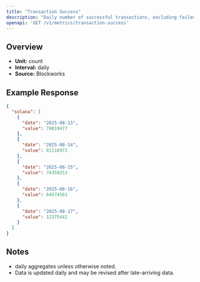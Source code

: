 ```yaml
---
title: "Transaction Success"
description: "Daily number of successful transactions, excluding failed transactions."
openapi: 'GET /v1/metrics/transaction-success'
---
```


## Overview

- **Unit:** count
- **Interval:** daily
- **Source:** Blockworks

## Example Response

```json
{
  "solana": [
    {
      "date": "2025-08-13",
      "value": 79019477
    },
    {
      "date": "2025-08-14",
      "value": 81116972
    },
    {
      "date": "2025-08-15",
      "value": 74359253
    },
    {
      "date": "2025-08-16",
      "value": 64574561
    },
    {
      "date": "2025-08-17",
      "value": 12375442
    }
  ]
}
```

## Notes
- daily aggregates unless otherwise noted.
- Data is updated daily and may be revised after late-arriving data.
